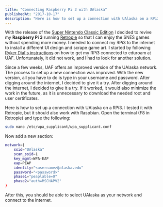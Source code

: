 ```yaml
---
title: "Connecting Raspberry Pi 3 with UAlaska"
publishedAt: "2017-10-17"
description: "Here is how to set up a connection with UAlaska on a RPi3."
---
```


With the release of the
[Super Nintendo Classic Edition](https://www.nintendo.de/Diverses/Nintendo-Classic-Mini-Super-Nintendo-Entertainment-System/Nintendo-Classic-Mini-Super-Nintendo-Entertainment-System-1238330.html)
I decided to revive my **Raspberry Pi 3** running [Retropie][retropie] so that I
can enjoy the SNES games without spending more money. I needed to connect my
RPi3 to the internet to install a different UI design and scrape game art. I
started by following [Ryker Dial's instructions][eduroam_instructions] on how to
get my RPi3 connected to eduroam at UAF. Unfortunately, it did not work, and I
had to look for another solution.

Since a few weeks, UAF offers an improved version of the UAlaska network. The
process to set up a new connection was improved. With the new version, all you
have to do is type in your username and password. After digging around the
internet, I decided to give it a try. After digging around the internet, I
decided to give it a try. If it worked, it would also minimize the work in the
future, as it is unnecessary to download the needed root and user certificates.

Here is how to set up a connection with UAlaska on a RPi3. I tested it with
Retropie, but it should also work with Raspbian. Open the terminal (F8 in
Retropie) and type the following:

```sh
sudo nano /etc/wpa_supplicant/wpa_supplicant.conf
```

Now add a new section:

```sh
network={
    ssid="UAlaska"
    scan_ssid=1
    key_mgmt=WPA-EAP
    eap=PEAP
    identity="<username>@alaska.edu"
    password="<password>"
    phase1="peaplable=0"
    phase2="auth=MSCHAPV2"
}
```

After this, you should be able to select UAlaska as your network and connect to
the internet.

[retropie]: https://retropie.org.uk/
[eduroam_instructions]: https://rainforestrobots.wordpress.com/2015/12/04/connecting-raspberry-pi-to-eduroam-at-uaf/
